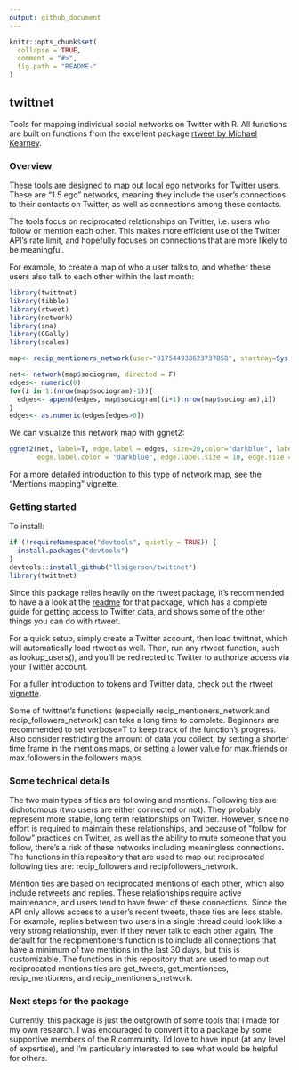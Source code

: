 ```yaml
---
output: github_document
---
```


<!-- README.md is generated from README.Rmd. Please edit that file -->

```r
knitr::opts_chunk$set(
  collapse = TRUE,
  comment = "#>",
  fig.path = "README-"
)
```

## twittnet
Tools for mapping individual social networks on Twitter with R. All functions are built on functions from the excellent package [rtweet by Michael Kearney](https://github.com/mkearney/rtweet). 

### Overview
These tools are designed to map out local ego networks for Twitter users. These are "1.5 ego" networks, meaning they include the user's connections to their contacts on Twitter, as well as connections among these contacts. 

The tools focus on reciprocated relationships on Twitter, i.e. users who follow or mention each other. This makes more efficient use of the Twitter API's rate limit, and hopefully focuses on connections that are more likely to be meaningful.

For example, to create a map of who a user talks to, and whether these users also talk to each other within the last month:
```r
library(twittnet)
library(tibble)
library(rtweet)
library(network)
library(sna)
library(GGally)
library(scales)

```
``` r
map<- recip_mentioners_network(user="817544938623737858", startday=Sys.Date()-30)
```
```r
net<- network(map$sociogram, directed = F)
edges<- numeric(0)
for(i in 1:(nrow(map$sociogram)-1)){
  edges<- append(edges, map$sociogram[(i+1):nrow(map$sociogram),i])
}
edges<- as.numeric(edges[edges>0])
```

We can visualize this network map with ggnet2:
```r
ggnet2(net, label=T, edge.label = edges, size=20,color="darkblue", label.trim= 3, layout.par = list(cell.jitter = 0.75),   label.color="white", label.size = 10,edge.color = "cadetblue",  
       edge.label.color = "darkblue", edge.label.size = 10, edge.size = log(edges)+.5)

```


For a more detailed introduction to this type of network map, see the "Mentions mapping" vignette.


### Getting started
To install:
```r
if (!requireNamespace("devtools", quietly = TRUE)) {
  install.packages("devtools")
}
devtools::install_github("llsigerson/twittnet")
library(twittnet)
```

Since this package relies heavily on the rtweet package, it's recommended to have a a look at the [readme](https://github.com/mkearney/rtweet/blob/master/README.Rmd) for that package, which has a complete guide for getting access to Twitter data, and shows some of the other things you can do with rtweet.

For a quick setup, simply create a Twitter account, then load twittnet, which will automatically load rtweet as well. Then, run any rtweet function, such as lookup_users(), and you'll be redirected to Twitter to authorize access via your Twitter account. 

For a fuller introduction to tokens and Twitter data, check out the rtweet [vignette](https://github.com/mkearney/rtweet/blob/master/vignettes/auth.Rmd).

Some of twittnet's functions (especially recip_mentioners_network and recip_followers_network) can take a long time to complete. Beginners are recommended to set verbose=T to keep track of the function's progress. Also consider restricting the amount of data you collect, by setting a shorter time frame in the mentions maps, or setting a lower value for max.friends or max.followers in the followers maps.

### Some technical details

The two main types of ties are following and mentions. Following ties are dichotomous (two users are either connected or not). They probably represent more stable, long term relationships on Twitter. However, since no effort is required to maintain these relationships, and because of "follow for follow" practices on Twitter, as well as the ability to mute someone that you follow, there's a risk of these networks including meaningless connections.
The functions in this repository that are used to map out reciprocated following ties are: recip_followers and recipfollowers_network.

Mention ties are based on reciprocated mentions of each other, which also include retweets and replies. These relationships require active maintenance, and users tend to have fewer of these connections. Since the API only allows access to a user's recent tweets, these ties are less stable. For example, replies between two users in a single thread could look like a very strong relationship, even if they never talk to each other again.  The default for the recipmentioners function is to include all connections that have a minimum of two mentions in the last 30 days, but this is customizable.
The functions in this repository that are used to map out reciprocated mentions ties are get_tweets, get_mentionees, recip_mentioners, and recip_mentioners_network.


### Next steps for the package
Currently, this package is just the outgrowth of some tools that I made for my own research. I was encouraged to convert it to a package by some supportive members of the R community. I'd love to have input (at any level of expertise), and I'm particularly interested to see what would be helpful for others.


